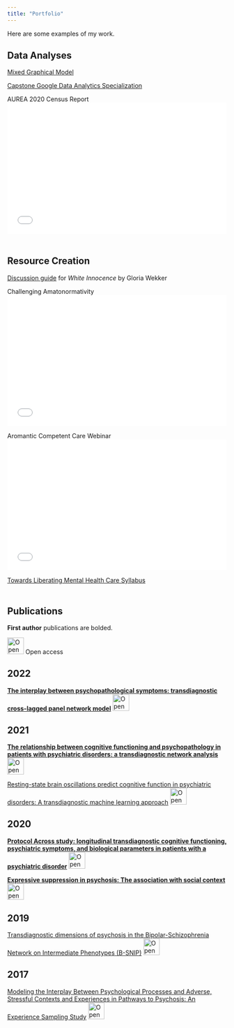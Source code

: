 ---
title: "Portfolio"
---

Here are some examples of my work.

## Data Analyses

[Mixed Graphical Model](https://github.com/uchavezbaldini/mgm_across_study)

[Capstone Google Data Analytics Specialization](https://github.com/uchavezbaldini/cyclicist_case_study)

AUREA 2020 Census Report <embed src="assets/Aro+Census+2020+Report" type="application/pdf" width="100%" height="300px" />

::: {style="margin-bottom:50px;"}
:::

## Resource Creation

[Discussion guide](https://docs.google.com/document/d/104sDk0Xp1E1iKVcL44HtmKi4vc6m71ZQD3gh0nlQdEA/edit?usp=sharing) for *White Innocence* by Gloria Wekker

Challenging Amatonormativity 
<embed src="assets/Challenging Amatonormativity- A Beginner's Guide" type="application/pdf" width="100%" height="300px" />

Aromantic Competent Care Webinar 
<embed src="assets/Aromantic Competent Care" type="application/pdf" width="100%" height="300px" />

[Towards Liberating Mental Health Care Syllabus](https://docs.google.com/document/d/1BlGIn8yGh_bGsi9E30hM-gAX37eY5zcd9Kpi6GCZ5Rg/edit?usp=sharing)

::: {style="margin-bottom:50px;"}
:::

## Publications

**First author** publications are bolded.

![Open access](open-access.svg){width="1cm" height="1cm"} Open access

## 2022

[**The interplay between psychopathological symptoms: transdiagnostic cross-lagged panel network model**](https://doi.org/10.1192/bjo.2022.516) ![Open access](open-access.svg){width="1cm" height="1cm"}

## 2021

[**The relationship between cognitive functioning and psychopathology in patients with psychiatric disorders: a transdiagnostic network analysis**](https://doi.org/10.1017/s0033291721001781) ![Open access](open-access.svg){width="1cm" height="1cm"}

[Resting-state brain oscillations predict cognitive function in psychiatric disorders: A transdiagnostic machine learning approach](https://doi.org/10.1016/j.nicl.2021.102617) ![Open access](open-access.svg){width="1cm" height="1cm"}

## 2020

[**Protocol Across study: longitudinal transdiagnostic cognitive functioning, psychiatric symptoms, and biological parameters in patients with a psychiatric disorder**](https://doi.org/10.1186/s12888-020-02624-x) ![Open access](open-access.svg){width="1cm" height="1cm"}

[**Expressive suppression in psychosis: The association with social context**](https://doi.org/10.1371/journal.pone.0230102) ![Open access](open-access.svg){width="1cm" height="1cm"}

## 2019

[Transdiagnostic dimensions of psychosis in the Bipolar-Schizophrenia Network on Intermediate Phenotypes (B-SNIP)](https://doi.org/10.1002/wps.20607) ![Open access](open-access.svg){width="1cm" height="1cm"}

## 2017

[Modeling the Interplay Between Psychological Processes and Adverse, Stressful Contexts and Experiences in Pathways to Psychosis: An Experience Sampling Study](https://doi.org/10.1093/schbul/sbw185) ![Open access](open-access.svg){width="1cm" height="1cm"}
